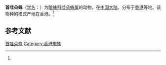 {{Speciesbox
| name = 首哇朵蛛
| status = 
| status_system = 
| image = 
| genus = Wadotes
| species = primus
| authority = (Fox, 1937)<ref name='id14144'>{{cite web| url =http://www.bioinfo.cn/db05/BjdwSpecies.php?action=view&id=14144| title =首哇朵蛛| work =《中国动物物种编目数据库》| publisher =中国科学院微生物研究所| author =中国科学院动物研究所| accessdate =2009-04-28| deadurl =yes| archiveurl =https://web.archive.org/web/20131203122335/http://www.bioinfo.cn/db05/BjdwSpecies.php?action=view| archivedate =2013-12-03}}</ref>
}}

'''首哇朵蛛'''（[[学名|学名]]：{{lang|la|''Wadotes primus''}}）为[[暗蛛科|暗蛛科]][[哇朵蛛属|哇朵蛛属]]的动物。在[[中国大陆|中国大陆]]，分布于[[香港|香港]]等地。该物种的模式产地在香港。<ref name='id14144'/>

== 参考文献 ==
{{reflist}}

{{Wikispecies|Wadotes primus}}

[[Category:哇朵蛛属|首哇朵蛛]]
[[Category:香港蜘蛛|Category:香港蜘蛛]]


{{蜘蛛小作品}}